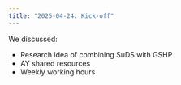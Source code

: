 ```yaml
---
title: "2025-04-24: Kick-off"
---
```


We discussed:

- Research idea of combining SuDS with GSHP
- AY shared resources
- Weekly working hours